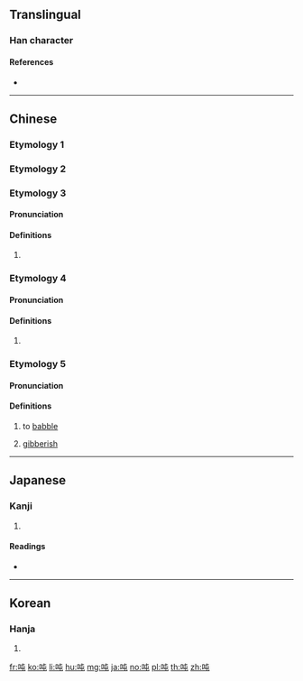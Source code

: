{{character info/new}}
{{also|噸}}
==Translingual==

===Han character===
{{Han char|rn=30|rad=口|as=04|sn=7|four=65017|canj=RPU|ids=⿰口屯}}

====References====
* {{Han ref|kx=0178.060|dkj=03343|dj=0395.130|hdz=10588.010|uh=5428|ud=21544|bh=CAA4|bd=51876}}

----

==Chinese==
{{rfc|lang=zh}}

===Etymology 1===
{{zh-see|噸}}

===Etymology 2===
{{zh-see|訰|v}}

===Etymology 3===
{{zh-forms}}

====Pronunciation====
{{zh-pron
|m=tún
|cat=
}}

====Definitions====
{{zh-hanzi}}

# {{zh-only|吨吨}}

===Etymology 4===

====Pronunciation====
{{zh-pron
|m=tǔn
|mc=y
|oc=y
|cat=
}}

====Definitions====
{{zh-hanzi}}

# {{rfdef|zh}}

===Etymology 5===

====Pronunciation====
{{rfp|lang=zh}}

====Definitions====
{{zh-hanzi}}

# {{lb|zh|Cantonese}} to [[babble]]
# {{lb|zh|Cantonese}} [[gibberish]]

----

==Japanese==

===Kanji===
{{ja-kanji|grade=|rs=口04}}

# {{defn|lang=ja|sort=口04}}

====Readings====
* {{ja-readings|on=[[とん]] (ton), [[どん]] (don)|kun=}}

----

==Korean==

===Hanja===
{{ko-hanja|hangeul=둔|rv=dun|mr=tun}}

# {{defn|lang=ko|sort=口04}}

[[fr:吨]]
[[ko:吨]]
[[li:吨]]
[[hu:吨]]
[[mg:吨]]
[[ja:吨]]
[[no:吨]]
[[pl:吨]]
[[th:吨]]
[[zh:吨]]